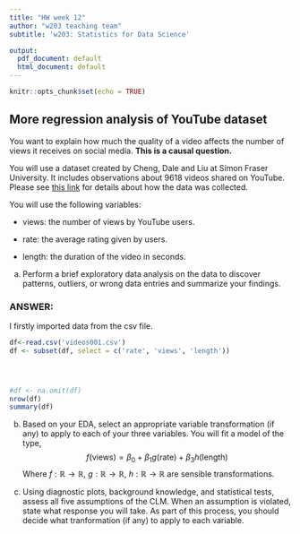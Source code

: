 ```yaml
---
title: "HW week 12"
author: "w203 teaching team"
subtitle: 'w203: Statistics for Data Science'

output:
  pdf_document: default
  html_document: default
---
```


```r
knitr::opts_chunk$set(echo = TRUE)
```

## More regression analysis of YouTube dataset

You want to explain how much the quality of a video affects the number of views it receives on social media.  **This is a causal question.**

You will use a dataset created by Cheng, Dale and Liu at Simon Fraser University.  It includes observations about 9618 videos shared on YouTube.  Please see [this link](http://netsg.cs.sfu.ca/youtubedata/) for details about how the data was collected.

You will use the following variables:

- views: the number of views by YouTube users.

- rate: the average rating given by users.

- length: the duration of the video in seconds.



a. Perform a brief exploratory data analysis on the data to discover patterns, outliers, or wrong data entries and summarize your findings.



### ANSWER: 


I firstly imported data from the csv file.


```r

df<-read.csv('videos001.csv')
df <- subset(df, select = c('rate', 'views', 'length'))  




#df <- na.omit(df)
nrow(df)
summary(df)

```






















b. Based on your EDA, select an appropriate variable transformation (if any) to apply to each of your three variables.  You will fit a model of the type,
$$ f(\text{views}) = \beta_0 + \beta_1 g(\text{rate})  + \beta_3 h(\text{length})$$ 
Where $f:\mathbb{R}\to\mathbb{R}$, $g:\mathbb{R}\to\mathbb{R}$, $h:\mathbb{R}\to\mathbb{R}$ are sensible transformations.


c. Using diagnostic plots, background knowledge, and statistical tests, assess all five assumptions of the CLM. When an assumption is violated, state what response you will take.  As part of this process, you should decide what tranformation (if any) to apply to each variable.


